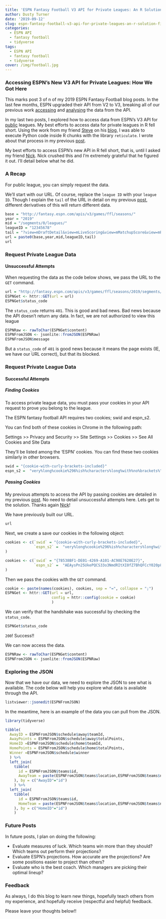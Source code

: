 ```yaml
---
title: 'ESPN Fantasy Football V3 API for Private Leagues: An R Solution (Finally!)'
author: Dusty Turner
date: '2019-09-12'
slug: espn-fantasy-football-v3-api-for-private-leagues-an-r-solution-finally
categories:
  - ESPN API
  - fantasy football
  - tidyverse
tags:
  - ESPN API
  - fantasy football
  - tidyverse
cover: /img/football.jpg
---
```


### Accessing ESPN's New V3 API for Private Leagues: How We Got Here

This marks post 3 of n of my 2019 ESPN Fantasy Football blog posts.  In the last few months, ESPN upgraded their API from V2 to V3, breaking all of our previous work [accessing](https://dusty-turner.netlify.com/post/espn-yahoo-api-navigation/) and [analysing](https://dusty-turner.netlify.com/post/mathlete-fantasy-football-analysis2018/) the data from the API.

In my last two posts, I explored how to access data from ESPN's V3 API for [public](https://dusty-turner.netlify.com/post/espn-fantasy-football-v3-api-an-r-solution/) leagues.  My best efforts to access data for private leagues in R fell short.  Using the work from my friend [Steve](https://twitter.com/thestevemo) on his [blog](https://stmorse.github.io/journal/espn-fantasy-v3.html), I was able to execute Python code inside R chunks with the library `reticulate`.  I wrote about that process in my previous [post](https://dusty-turner.netlify.com/post/espn-fantasy-football-v3-api-an-r-solution/). 

My best efforts to access ESPN's new API in R fell short, that is, until I asked my friend [Nick](https://twitter.com/nickryanpaul).  Nick crushed this and I'm extremely grateful that he figured it out.  I'll detail below what he did.

### A Recap

For public league, you can simply request the data.

We'll start with our URL.  Of course, replace the `league ID` with your `league ID`.  Though I explain the `tail` of the URL in detail on my previous [post](https://dusty-turner.netlify.com/post/espn-fantasy-football-v3-api-an-r-solution/), different derivatives of this will return different data.  

```r
base = "http://fantasy.espn.com/apis/v3/games/ffl/seasons/"
year = "2019"
mid = "/segments/0/leagues/"
leagueID = "12345678"
tail = "?view=mDraftDetail&view=mLiveScoring&view=mMatchupScore&view=mPendingTransactions&view=mPositionalRatings&view=mSettings&view=mTeam&view=modular&view=mNav&view=mMatchupScore"
url = paste0(base,year,mid,leagueID,tail)
url
```

### Request Private League Data

#### Unsuccessful Attempts

When requesting the data as the code below shows, we pass the URL to the `GET` command.  

```r
url = "http://fantasy.espn.com/apis/v3/games/ffl/seasons/2019/segments/0/leagues/89417258?view=mDraftDetail&view=mLiveScoring&view=mMatchupScore&view=mPendingTransactions&view=mPositionalRatings&view=mSettings&view=mTeam&view=modular&view=mNav&view=mMatchupScore&scoringPeriodId=1"
ESPNGet <- httr::GET(url = url)
ESPNGet$status_code
```

The `status_code` returns `401`.  This is good and bad news.  Bad news because the API doesn't return any data.  In fact, we are not authorized to view this league

```r
ESPNRaw <- rawToChar(ESPNGet$content)
ESPNFromJSON <- jsonlite::fromJSON(ESPNRaw)
ESPNFromJSON$message
```

But a `status_code` of `401` is good news because it means the page exists (IE, we have our URL correct), but that its blocked.  

### Request Private League Data

#### Successful Attempts

##### Finding Cookies

To access private league data, you must pass your cookies in your API request to prove you belong to the league.  

The ESPN fantasy football API requires two cookies; swid and espn_s2.

You can find both of these cookies in Chrome in the following path:

Settings >> Privacy and Security >> Site Settings >> Cookies >> See All Cookies and Site Data

They’ll be listed among the ‘ESPN’ cookies. You can find these two cookies similarly in other browsers.

```r
swid = "{cookie-with-curly-brackets-included}"
espn_s2 =  "very%long%cookie%296%ish%characters%long%with%no%brackets%"
```

##### Passing Cookies

My previous attempts to access the API by passing cookies are detailed in my previous [post](https://dusty-turner.netlify.com/post/espn-fantasy-football-v3-api-for-private-leagues-python-through-r/).  No need to detail unsuccessful attempts here.  Lets get to the solution.  Thanks again [Nick](https://twitter.com/nickryanpaul)!

We have previously built our URL.  

```r
url
```

Next, we create a save our cookies in the following object:

```r
cookies <- c(`swid` = "{cookie-with-curly-brackets-included}",
             `espn_s2` =  "very%long%cookie%296%ish%characters%long%with%no%brackets%"
)
```

```r
cookies <- c(`swid` = "{78538BF1-DE01-4269-A101-AC98E7620E27}",
             `espn_s2` =  "AEAysPn25UkePQCS33o3NmdRItXI0fZ7BhQFCcY020p8yCq0CDJGrlvuqAxjP42wn%2F8YZymuQOcG94GHEtkIIHnU7BWfQr6cpEKQXkcev7zKxEWiRf57PlIPEsWqIIm72dSmnL4dxW8TYufPzrIbiNZvtU0cYnLBV3nw1CAmc%2BGwghKIqRy7qPMCsSN13WibU5BHxVfxjkRttkE5Yd27cP8vAbndYor2P2FZrR%2BPVbRGThNIL8XuEJBw2rLmhqmc6tQA%2BGeNNh9dXrySFJHm72TY"
)
```

Then we pass the cookies with the `GET` command.

```r
cookie <- paste(names(cookies), cookies, sep = "=", collapse = ";")
ESPNGet <- httr::GET(url = url, 
                     config = httr::config(cookie = cookie)
                     )
```

We can verify that the handshake was successful by checking the `status_code`.

```r
ESPNGet$status_code
```

`200`! Success!!

We can now access the data.

```r
ESPNRaw <- rawToChar(ESPNGet$content)
ESPNFromJSON <- jsonlite::fromJSON(ESPNRaw)
```

### Exploring the JSON

Now that we have our data, we need to explore the JSON to see what is available.  The code below will help you explore what data is available through the API.

```r
listviewer::jsonedit(ESPNFromJSON)
```

In the meantime, here is an example of the data you can pull from the JSON.

```r
library(tidyverse)

tibble(
  AwayID = ESPNFromJSON$schedule$away$teamId,
  AwayPoints = ESPNFromJSON$schedule$away$totalPoints,
  HomeID =ESPNFromJSON$schedule$home$teamId,
  HomePoints = ESPNFromJSON$schedule$home$totalPoints,
  Winner =ESPNFromJSON$schedule$winner
  ) %>%
  left_join(
    tibble(
      id = ESPNFromJSON$teams$id,
      AwayTeam = paste(ESPNFromJSON$teams$location,ESPNFromJSON$teams$nickname)
    ), by = c("AwayID"="id")
    ) %>%
  left_join(
    tibble(
      id = ESPNFromJSON$teams$id,
      HomeTeam = paste(ESPNFromJSON$teams$location,ESPNFromJSON$teams$nickname)
    ), by = c("HomeID"="id")
    ) 
```

### Future Posts

In future posts, I plan on doing the following:

- Evaluate measures of luck.  Which teams win more than they should?  Which teams out perform their projections?
- Evaluate ESPN's projections.  How accurate are the projections? Are some positions easier to project than others?
- Evaluate who is the best coach.  Which managers are picking their optimal lineup?

### Feedback

As always, I do this blog to learn new things, hopefully teach others from my experience, and hopefully receive (respectful and helpful) feedback.  

Please leave your thoughts below!!